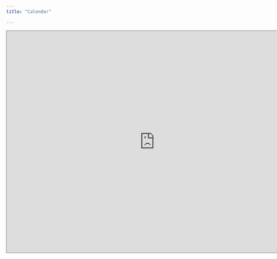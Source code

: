 ```yaml
---
title: "Calendar"

---
```


<iframe src="https://calendar.google.com/calendar/embed?height=600&wkst=1&ctz=Europe%2FParis&showPrint=0&src=eWNsYXZpbmFzQGdtYWlsLmNvbQ&src=cGw2MjhhcTkzb2RjMDlqdnIzYzJicGNodTBAZ3JvdXAuY2FsZW5kYXIuZ29vZ2xlLmNvbQ&src=Z2duZG1vbmRyYzB0cmU2MW43cmxpZGt2bnJvZmdybGdAaW1wb3J0LmNhbGVuZGFyLmdvb2dsZS5jb20&color=%237986CB&color=%23E67C73&color=%23D81B60" style="border:solid 1px #777" width="800" height="600" frameborder="0" scrolling="no"></iframe>